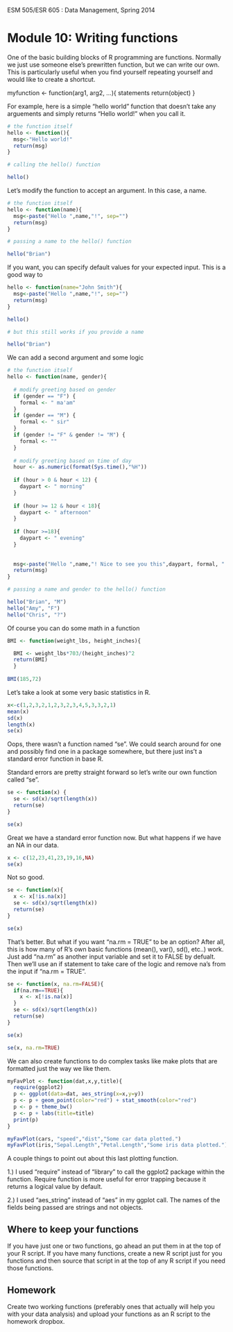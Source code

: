 ESM 505/ESR 605 : Data Management, Spring 2014

Module 10: Writing functions 
====================

One of the basic building blocks of R programming are functions. Normally we just use someone else's prewritten function, but we can write our own.  This is particularly useful when you find yourself repeating yourself and would like to create a shortcut.


myfunction <- function(arg1, arg2, ...){
  statements
  return(object)
}



For example, here is a simple "hello world" function that doesn't take any arguements and simply returns "Hello world!" when you call it.

```r
# the function itself
hello <- function(){
  msg<-"Hello world!"
  return(msg)
}

# calling the hello() function

hello()
```

Let's modify the function to accept an argument.  In this case, a name.

```r
# the function itself
hello <- function(name){
  msg<-paste("Hello ",name,"!", sep="")
  return(msg)
}

# passing a name to the hello() function

hello("Brian")
```

If you want, you can specify default values for your expected input.  This is a good way to 

```r
hello <- function(name="John Smith"){
  msg<-paste("Hello ",name,"!", sep="")
  return(msg)
}

hello()

# but this still works if you provide a name

hello("Brian")
```


We can add a second argument and some logic

```r
# the function itself
hello <- function(name, gender){
  
  # modify greeting based on gender
  if (gender == "F") {
    formal <- " ma'am"
  } 
  if (gender == "M") {
    formal <- " sir"
  }
  if (gender != "F" & gender != "M") {
    formal <- ""
  }
  
  # modify greeting based on time of day
  hour <- as.numeric(format(Sys.time(),"%H"))
  
  if (hour > 0 & hour < 12) {
    daypart <- " morning"
  }
  
  if (hour >= 12 & hour < 18){
    daypart <- " afternoon"
  }
  
  if (hour >=18){
    daypart <- " evening"
  }
  
  
  msg<-paste("Hello ",name,"! Nice to see you this",daypart, formal, ".", sep="")
  return(msg)
}

# passing a name and gender to the hello() function

hello("Brian", "M")
hello("Amy", "F")
hello("Chris", "?")
```

Of course you can do some math in a function


```r

BMI <- function(weight_lbs, height_inches){

  BMI <- weight_lbs*703/(height_inches)^2
  return(BMI)
  }
  
BMI(185,72)
```

Let's take a look at some very basic statistics in R.

```r
x<-c(1,2,3,2,1,2,3,2,3,4,5,3,3,2,1)
mean(x)
sd(x)
length(x)
se(x)
```

Oops, there wasn't a function named "se".  We could search around for one and possibly find one in a package somewhere, but there just ins't a standard error function in base R. 

Standard errors are pretty straight forward so let's write our own function called "se".

```r
se <- function(x) {
  se <- sd(x)/sqrt(length(x))
  return(se)
}

se(x)
```

Great we have a standard error function now.  But what happens if we have an NA in our data.

```r
x <- c(12,23,41,23,19,16,NA)
se(x)
```
Not so good.

```r
se <- function(x){
  x <- x[!is.na(x)]
  se <- sd(x)/sqrt(length(x))
  return(se)  
}

se(x)
```
 
That's better.  But what if you want "na.rm = TRUE" to be an option?  After all, this is how many of R's own basic functions (mean(), var(), sd(), etc..) work.  Just add "na.rm" as another input variable and set it to FALSE by defualt.  Then we'll use an if statement to take care of the logic and remove na's from the input if "na.rm = TRUE".

```r
se <- function(x, na.rm=FALSE){
  if(na.rm==TRUE){
    x <- x[!is.na(x)]
  }
  se <- sd(x)/sqrt(length(x))
  return(se)  
}

se(x)

se(x, na.rm=TRUE)
```

We can also create functions to do complex tasks like make plots that are formatted just the way we like them.

```r

myFavPlot <- function(dat,x,y,title){
  require(ggplot2)
  p <- ggplot(data=dat, aes_string(x=x,y=y)) 
  p <- p + geom_point(color="red") + stat_smooth(color="red")
  p <- p + theme_bw()
  p <- p + labs(title=title)
  print(p)
}

myFavPlot(cars, "speed","dist","Some car data plotted.")
myFavPlot(iris,"Sepal.Length","Petal.Length","Some iris data plotted.")
```

A couple things to point out about this last plotting function. 

1.) I used "require" instead of "library" to call the ggplot2 package within the function.  Require function is more useful for error trapping because it returns a logical value by default.

2.) I used "aes_string" instead of "aes" in my ggplot call.  The names of the fields being passed are strings and not objects.

## Where to keep your functions

If you have just one or two functions, go ahead an put them in at the top of your R script.  If you have many functions, create a new R script just for you functions and then source that script in at the top of any R script if you need those functions.


## Homework

Create two working functions (preferably ones that actually will help you with your data analysis) and upload your functions as an R script to the homework dropbox.